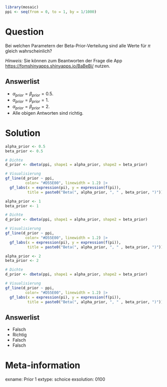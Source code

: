 ```r
library(mosaic)
ppi <- seq(from = 0, to = 1, by = 1/1000)
```

Question
========

Bei welchen Parametern der Beta-Prior-Verteilung sind alle Werte für $\pi$ gleich wahrscheinlich?

*Hinweis:* Sie können zum Beantworten der Frage die App <https://fomshinyapps.shinyapps.io/BaBeBi/> nutzen.

Answerlist
----------
* $\alpha_{prior}=\beta_{prior}=0.5$. 
* $\alpha_{prior}=\beta_{prior}=1$. 
* $\alpha_{prior}=\beta_{prior}=2$.
* Alle obigen Antworten sind richtig.


Solution
========

```r
alpha_prior <- 0.5
beta_prior <- 0.5

# Dichte
d_prior <- dbeta(ppi, shape1 = alpha_prior, shape2 = beta_prior)

# Visualisierung
gf_line(d_prior ~ ppi,
         color= "#D55E00", linewidth = 1.2) |>
  gf_labs(x = expression(pi), y = expression(f(pi)),
          title = paste0("Beta(", alpha_prior, ", " , beta_prior, ")"))
```

```r
alpha_prior <- 1
beta_prior <- 1

# Dichte
d_prior <- dbeta(ppi, shape1 = alpha_prior, shape2 = beta_prior)

# Visualisierung
gf_line(d_prior ~ ppi,
         color= "#D55E00", linewidth = 1.2) |>
  gf_labs(x = expression(pi), y = expression(f(pi)),
          title = paste0("Beta(", alpha_prior, ", " , beta_prior, ")"))
```

```r
alpha_prior <- 2
beta_prior <- 2

# Dichte
d_prior <- dbeta(ppi, shape1 = alpha_prior, shape2 = beta_prior)

# Visualisierung
gf_line(d_prior ~ ppi,
         color= "#D55E00", linewidth = 1.2) |>
  gf_labs(x = expression(pi), y = expression(f(pi)),
          title = paste0("Beta(", alpha_prior, ", " , beta_prior, ")"))
```

Answerlist
----------
* Falsch
* Richtig
* Falsch
* Falsch


Meta-information
================
exname: Prior 1
extype: schoice
exsolution: 0100
